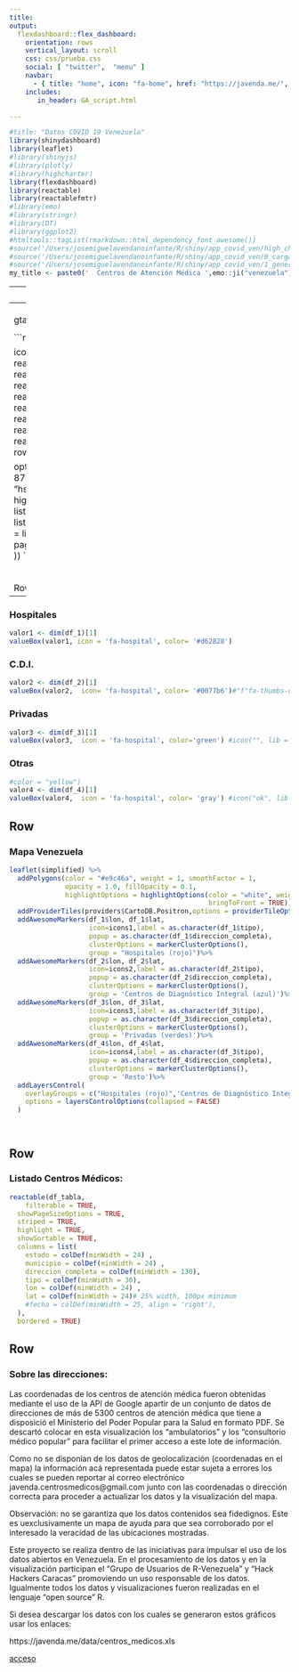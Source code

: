 ```yaml
---
title:
output: 
  flexdashboard::flex_dashboard:
    orientation: rows
    vertical_layout: scroll
    css: css/prueba.css
    social: [ "twitter",  "menu" ]
    navbar:
      - { title: "home", icon: "fa-home", href: "https://javenda.me/", align: left }
    includes:
       in_header: GA_script.html

---
```





```r
#title: "Datos COVID 19 Venezuela"
library(shinydashboard)
library(leaflet)
#library(shinyjs)
#library(plotly)
#library(highcharter)
library(flexdashboard)
library(reactable)
library(reactablefmtr)
#library(emo)
#library(stringr)
#library(DT)
#library(ggplot2)
#htmltools::tagList(rmarkdown::html_dependency_font_awesome())
#source('/Users/josemiguelavendanoinfante/R/shiny/app_covid_ven/high_charter_options.R')
#source('/Users/josemiguelavendanoinfante/R/shiny/app_covid_ven/0_carga_datos.R')
#source('/Users/josemiguelavendanoinfante/R/shiny/app_covid_ven/1_generacion_graficosR.R')
my_title <- paste0('  Centros de Atención Médica ',emo::ji("venezuela"),'               ')

```
---
title: '`r my_title`'

---
<!--html_preserve-->

<head>

<!-- Global site tag (gtag.js) - Google Analytics -->
  <script async src="https://www.googletagmanager.com/gtag/js?id=G-TZ967Z11S8"></script>
  <script>
    window.dataLayer = window.dataLayer || [];
    function gtag(){dataLayer.push(arguments);}
    gtag('js', new Date());

    gtag('config', 'G-TZ967Z11S8');
  </script>


</head> 
<!--/html_preserve-->


```r
simplified <- readRDS(paste0(getwd(),'/ven_simplified.rds'))

icons1 <- readRDS(paste0(getwd(),'/bdmap/icons1.rds'))
icons2 <- readRDS(paste0(getwd(),'/bdmap/icons2.rds'))
icons3 <- readRDS(paste0(getwd(),'/bdmap/icons3.rds'))
icons4 <- readRDS(paste0(getwd(),'/bdmap/icons4.rds'))
df_1 <- readRDS(paste0(getwd(),'/bdmap/df_1.rds'))
df_2 <- readRDS(paste0(getwd(),'/bdmap/df_2.rds'))
df_3 <- readRDS(paste0(getwd(),'/bdmap/df_3.rds'))
df_4 <- readRDS(paste0(getwd(),'/bdmap/df_4.rds'))
df_tabla <- readRDS(paste0(getwd(),'/bdmap/df_hospitales_seleccion_mapa.rds'))
rownames(df_tabla) <- NULL

options(reactable.theme = reactableTheme(
  color = "hsl(233, 9%, 87%)",
  backgroundColor = "hsl(233, 9%, 19%)",
  borderColor = "hsl(233, 9%, 22%)",
  stripedColor = "hsl(233, 12%, 22%)",
  highlightColor = "hsl(233, 12%, 24%)",
  inputStyle = list(backgroundColor = "hsl(233, 9%, 25%)"),
  selectStyle = list(backgroundColor = "hsl(233, 9%, 25%)"),
  pageButtonHoverStyle = list(backgroundColor = "hsl(233, 9%, 25%)"),
  pageButtonActiveStyle = list(backgroundColor = "hsl(233, 9%, 28%)")
))
```                

              
<script>
document.querySelector(".navbar-header > span.navbar-brand").innerHTML = "`r my_title`";
</script> 

<br>





Row
-----------------------------------------------------------------------
### Hospitales
```r
valor1 <- dim(df_1)[1]
valueBox(valor1, icon = 'fa-hospital', color= '#d62828')

```

### C.D.I.
```r
valor2 <- dim(df_2)[1]
valueBox(valor2,  icon= 'fa-hospital', color= '#0077b6')#"f"fa-thumbs-down
```

### Privadas
```r
valor3 <- dim(df_3)[1]
valueBox(valor3,  icon = 'fa-hospital', color='green') #icon("", lib = "glyphicon"))#icon = "fa-download")
```

### Otras

```r
#color = "yellow")
valor4 <- dim(df_4)[1]
valueBox(valor4,  icon = 'fa-hospital', color= 'gray') #icon("ok", lib = "glyphicon"))#"fa-download")


```



Row {data-height=650}
-------------------------------------

### **Mapa Venezuela** {data-padding=50}

```r
leaflet(simplified) %>%
  addPolygons(color = "#e9c46a", weight = 1, smoothFactor = 1,
              opacity = 1.0, fillOpacity = 0.1,
              highlightOptions = highlightOptions(color = "white", weight = 2,
                                                  bringToFront = TRUE))%>%
  addProviderTiles(providers$CartoDB.Positron,options = providerTileOptions(opacity = 1))%>% #esta es la que se usara
  addAwesomeMarkers(df_1$lon, df_1$lat,
                    icon=icons1,label = as.character(df_1$tipo),
                    popup = as.character(df_1$direccion_completa),
                    clusterOptions = markerClusterOptions(),
                    group = "Hospitales (rojo)")%>%
  addAwesomeMarkers(df_2$lon, df_2$lat,
                    icon=icons2,label = as.character(df_2$tipo),
                    popup = as.character(df_2$direccion_completa),
                    clusterOptions = markerClusterOptions(),
                    group = 'Centros de Diagnóstico Integral (azul)')%>%
  addAwesomeMarkers(df_3$lon, df_3$lat,
                    icon=icons3,label = as.character(df_3$tipo),
                    popup = as.character(df_3$direccion_completa),
                    clusterOptions = markerClusterOptions(),
                    group = 'Privadas (verdes)')%>%
  addAwesomeMarkers(df_4$lon, df_4$lat,
                    icon=icons4,label = as.character(df_3$tipo),
                    popup = as.character(df_4$direccion_completa),
                    clusterOptions = markerClusterOptions(),
                    group = 'Resto')%>%
  addLayersControl(
    overlayGroups = c("Hospitales (rojo)",'Centros de Diagnóstico Integral (azul)','Privadas (verdes)','Resto'),
    options = layersControlOptions(collapsed = FALSE)
  )




```

Row
-------------------------------------
    
### **Listado Centros Médicos:**{data-padding=40}

```r

reactable(df_tabla,
    filterable = TRUE,
  showPageSizeOptions = TRUE,
  striped = TRUE,
  highlight = TRUE,
  showSortable = TRUE,
  columns = list(
    estado = colDef(minWidth = 24) ,
    municipio = colDef(minWidth = 24) ,
    direccion_completa = colDef(minWidth = 130),   
    tipo = colDef(minWidth = 30),  
    lon = colDef(minWidth = 24) ,
    lat = colDef(minWidth = 24)# 25% width, 100px minimum
    #fecha = colDef(minWidth = 25, align = 'right'),   
  ),
  bordered = TRUE)

```

    

Row
-------------------------------------

### Sobre las direcciones:

Las coordenadas de los centros de atención médica fueron obtenidas mediante el uso de la API de Google apartir de un conjunto de datos de direcciones de más de 5300 centros de atención médica que tiene a disposició el Ministerio del Poder Popular para la Salud en formato PDF. Se descartó colocar en esta visualización los "ambulatorios" y los "consultorio médico popular" para facilitar el primer acceso a este lote de información.

Como no se disponían de los datos de geolocalización (coordenadas en el mapa) la información acá representada puede estar sujeta a errores los cuales se pueden reportar al correo electrónico javenda.centrosmedicos@gmail.com junto con las coordenadas o dirección correcta para proceder a actualizar los datos y la visualización del mapa.

Observación: no se garantiza que los datos contenidos sea fidedignos. Este es uexclusivamente un mapa de ayuda para que sea corroborado por el interesado la veracidad de las ubicaciones mostradas.

Este proyecto se realiza dentro de las iniciativas para impulsar el uso de los datos abiertos en Venezuela. En el procesamiento de los datos y en la visualización participan el "Grupo de Usuarios de R-Venezuela" y "Hack Hackers Caracas" promoviendo un uso responsable de los datos. Igualmente todos los datos y visualizaciones fueron realizadas en el lenguaje "open source" R.

Si desea descargar los datos con los cuales se generaron estos gráficos usar los enlaces:

https://javenda.me/data/centros_medicos.xls


[acceso](https://rstudio.com/wp-content/uploads/2015/02/rmarkdown-cheatsheet.pdf) 

  
  
  